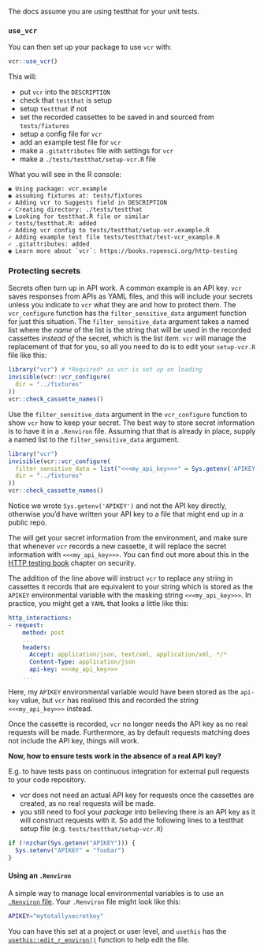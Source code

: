 The docs assume you are using testthat for your unit tests.

### `use_vcr`

You can then set up your package to use `vcr` with:

```r
vcr::use_vcr()
```

This will:

* put `vcr` into the `DESCRIPTION`
* check that `testthat` is setup
* setup `testthat` if not
* set the recorded cassettes to be saved in and sourced from `tests/fixtures`
* setup a config file for `vcr`
* add an example test file for `vcr`
* make a `.gitattributes` file with settings for `vcr` 
* make a `./tests/testthat/setup-vcr.R` file

What you will see in the R console:

```
◉ Using package: vcr.example  
◉ assuming fixtures at: tests/fixtures  
✓ Adding vcr to Suggests field in DESCRIPTION  
✓ Creating directory: ./tests/testthat  
◉ Looking for testthat.R file or similar  
✓ tests/testthat.R: added  
✓ Adding vcr config to tests/testthat/setup-vcr.example.R  
✓ Adding example test file tests/testthat/test-vcr_example.R  
✓ .gitattributes: added  
◉ Learn more about `vcr`: https://books.ropensci.org/http-testing
```

### Protecting secrets

Secrets often turn up in API work. A common example is an API key. 
`vcr` saves responses from APIs as YAML files, and this will include your secrets unless you indicate to `vcr` what they are and how to protect them.
The `vcr_configure` function has the `filter_sensitive_data` argument function for just this situation. 
The `filter_sensitive_data` argument takes a named list where the _name_ of the list is the string that will be used in the recorded cassettes _instead of_ the secret, which is the list _item_. 
`vcr` will manage the replacement of that for you, so all you need to do is to edit your `setup-vcr.R` file like this:

```r
library("vcr") # *Required* as vcr is set up on loading
invisible(vcr::vcr_configure(
  dir = "../fixtures"
))
vcr::check_cassette_names()
```

Use the `filter_sensitive_data` argument in the `vcr_configure` function to show `vcr` how to keep your secret. The best way to store secret information is to have it in a `.Renviron` file. Assuming that that is already in place, supply a named list to the `filter_sensitive_data` argument.

```r
library("vcr")
invisible(vcr::vcr_configure(
  filter_sensitive_data = list("<<<my_api_key>>>" = Sys.getenv('APIKEY')),  # add this
  dir = "../fixtures"
))
vcr::check_cassette_names()
```

Notice we wrote `Sys.getenv('APIKEY')` and not the API key directly, otherwise you'd have written your API key to a file that might end up in a public repo.

The will get your secret information from the environment, and make sure that whenever `vcr` records a new cassette, it will replace the secret information with `<<<my_api_key>>>`. You can find out more about this in the [HTTP testing book](https://books.ropensci.org/http-testing/) chapter on security.

The addition of the line above will instruct `vcr` to replace any string in cassettes it records that are equivalent to your string which is stored as the `APIKEY` environmental variable with the masking string `<<<my_api_key>>>`. In practice, you might get a `YAML` that looks a little like this:

```yaml
http_interactions:
- request:
    method: post
    ...
    headers:
      Accept: application/json, text/xml, application/xml, */*
      Content-Type: application/json
      api-key: <<<my_api_key>>>
    ...
```
Here, my `APIKEY` environmental variable would have been stored as the `api-key` value, but `vcr` has realised this and recorded the string `<<<my_api_key>>>` instead.

Once the cassette is recorded, `vcr` no longer needs the API key as no real requests will be made.
Furthermore, as by default requests matching does not include the API key, things will work.

**Now, how to ensure tests work in the absence of a real API key?**

E.g. to have tests pass on continuous integration for external pull requests to your code repository.

* vcr does not need an actual API key for requests once the cassettes are created, as no real requests will be made.
* you still need to fool your _package_ into believing there is an API key as it will construct requests with it. So add the following lines to a testthat setup file (e.g. `tests/testthat/setup-vcr.R`)

```r
if (!nzchar(Sys.getenv("APIKEY"))) {
  Sys.setenv("APIKEY" = "foobar")
}
```

#### Using an `.Renviron`

A simple way to manage local environmental variables is to use an [`.Renviron` file](https://rstats.wtf/r-startup.html#renviron). 
Your `.Renviron` file might look like this:

```sh
APIKEY="mytotallysecretkey"
```

You can have this set at a project or user level, and `usethis` has the [`usethis::edit_r_environ()`](https://usethis.r-lib.org/reference/edit.html) function to help edit the file.
